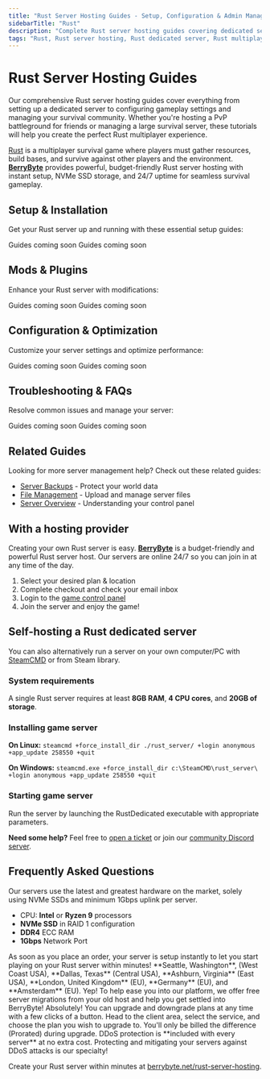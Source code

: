 ---
title: "Rust Server Hosting Guides - Setup, Configuration & Admin Management"
sidebarTitle: "Rust"
description: "Complete Rust server hosting guides covering dedicated server setup, configuration settings, admin commands, and troubleshooting for the survival multiplayer game."
tags: "Rust, Rust server hosting, Rust dedicated server, Rust multiplayer, Rust survival game"
---

# Rust Server Hosting Guides

Our comprehensive Rust server hosting guides cover everything from setting up a dedicated server to configuring gameplay settings and managing your survival community. Whether you're hosting a PvP battleground for friends or managing a large survival server, these tutorials will help you create the perfect Rust multiplayer experience.

[Rust](https://store.steampowered.com/app/252490/Rust/) is a multiplayer survival game where players must gather resources, build bases, and survive against other players and the environment. **[BerryByte](https://berrybyte.net/rust-server-hosting)** provides powerful, budget-friendly Rust server hosting with instant setup, NVMe SSD storage, and 24/7 uptime for seamless survival gameplay.

## Setup & Installation

Get your Rust server up and running with these essential setup guides:

<CardGroup cols={2}>
  <Card title="Server Setup" href="#" icon="server">
    Guides coming soon
  </Card>
  <Card title="Join Your Server" href="#" icon="users">
    Guides coming soon
  </Card>
</CardGroup>

## Mods & Plugins

Enhance your Rust server with modifications:

<CardGroup cols={2}>
  <Card title="Installing Oxide/uMod" href="#" icon="puzzle-piece">
    Guides coming soon
  </Card>
  <Card title="Popular Plugins" href="#" icon="plug">
    Guides coming soon
  </Card>
</CardGroup>

## Configuration & Optimization

Customize your server settings and optimize performance:

<CardGroup cols={2}>
  <Card title="Server Configuration" href="#" icon="settings">
    Guides coming soon
  </Card>
  <Card title="Performance Optimization" href="#" icon="gauge">
    Guides coming soon
  </Card>
</CardGroup>

## Troubleshooting & FAQs

Resolve common issues and manage your server:

<CardGroup cols={2}>
  <Card title="Admin Commands" href="#" icon="terminal">
    Guides coming soon
  </Card>
  <Card title="Common Server Issues" href="#" icon="wrench">
    Guides coming soon
  </Card>
</CardGroup>

## Related Guides

Looking for more server management help? Check out these related guides:

- [Server Backups](/panel/backups) - Protect your world data
- [File Management](/panel/importing-files) - Upload and manage server files
- [Server Overview](/panel/overview) - Understanding your control panel

## With a hosting provider
Creating your own Rust server is easy. **[BerryByte](https://berrybyte.net/rust-server-hosting)** is a budget-friendly and powerful Rust server host. Our servers are online 24/7 so you can join in at any time of the day.

1. Select your desired plan & location
2. Complete checkout and check your email inbox
3. Login to the [game control panel](https://game.berrybyte.net)
4. Join the server and enjoy the game!

## Self-hosting a Rust dedicated server

You can also alternatively run a server on your own computer/PC with [SteamCMD](https://developer.valvesoftware.com/wiki/SteamCMD) or from Steam library.

### System requirements

A single Rust server requires at least **8GB RAM**, **4 CPU cores**, and **20GB of storage**.

### Installing game server

**On Linux:**
`steamcmd +force_install_dir ./rust_server/ +login anonymous +app_update 258550 +quit`

**On Windows:**
`steamcmd.exe +force_install_dir c:\SteamCMD\rust_server\ +login anonymous +app_update 258550 +quit`

### Starting game server

Run the server by launching the RustDedicated executable with appropriate parameters.

**Need some help?** Feel free to [open a ticket](https://berrybyte.net/support) or join our [community Discord server](https://berrybyte.net/discord).

## Frequently Asked Questions

<AccordionGroup>

<Accordion title="What are the specs on the servers?">
Our servers use the latest and greatest hardware on the market, solely using NVMe SSDs and minimum 1Gbps uplink per server.

- CPU: **Intel** or **Ryzen 9** processors
- **NVMe SSD** in RAID 1 configuration
- **DDR4** ECC RAM
- **1Gbps** Network Port
</Accordion>

<Accordion title="How long does setup take?">
As soon as you place an order, your server is setup instantly to let you start playing on your Rust server within minutes!
</Accordion>

<Accordion title="What locations are the servers in?">
**Seattle, Washington**, (West Coast USA), **Dallas, Texas** (Central USA), **Ashburn, Virginia** (East USA), **London, United Kingdom** (EU), **Germany** (EU), and **Amsterdam** (EU).
</Accordion>

<Accordion title="Can I migrate my existing server to BerryByte?">
Yep! To help ease you into our platform, we offer free server migrations from your old host and help you get settled into BerryByte!
</Accordion>

<Accordion title="Can I upgrade/downgrade my server later on?">
Absolutely! You can upgrade and downgrade plans at any time with a few clicks of a button. Head to the client area, select the service, and choose the plan you wish to upgrade to. You'll only be billed the difference (Prorated) during upgrade.
</Accordion>

<Accordion title="Are the servers DDoS protected?">
DDoS protection is **included with every server** at no extra cost. Protecting and mitigating your servers against DDoS attacks is our specialty!
</Accordion>

</AccordionGroup>

Create your Rust server within minutes at [berrybyte.net/rust-server-hosting](https://berrybyte.net/rust-server-hosting).

